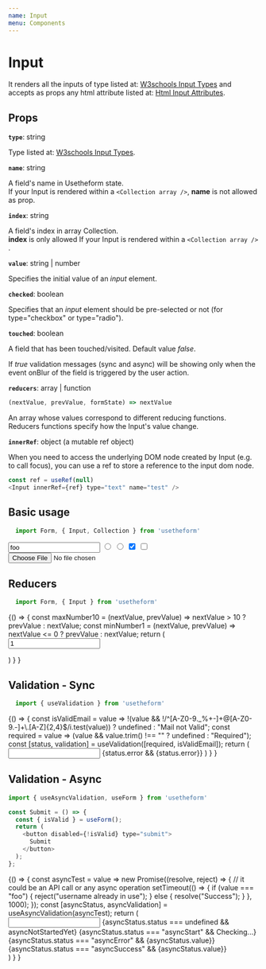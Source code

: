 ---
name: Input
menu: Components
---


# Input
It renders all the inputs of type listed at: [W3schools Input Types](https://www.w3schools.com/html/html_form_input_types.asp) and accepts as props any html attribute listed at: [Html Input Attributes](https://www.w3schools.com/tags/tag_input.asp).

## Props

**`type`**: string

Type listed at: [W3schools Input Types](https://www.w3schools.com/html/html_form_input_types.asp).

**`name`**: string

A field's name in Usetheform state. <br />
If your Input is rendered within a `<Collection array />`, **name** is not allowed as prop.

**`index`**: string

A field's index in array Collection. <br />
**index** is only allowed If your Input is rendered within a `<Collection array /> `. 

**`value`**: string | number

Specifies the initial value of an *input* element.

**`checked`**: boolean

Specifies that an *input* element should be pre-selected or not (for type="checkbox" or type="radio").

**`touched`**: boolean

A field that has been touched/visited. Default value *false*. 

If *true* validation messages (sync and async) will be showing only when the event onBlur of the field is triggered by the user action.

**`reducers`**: array | function

```javascript
(nextValue, prevValue, formState) => nextValue
```
 
An array whose values correspond to different reducing functions.
Reducers functions specify how the Input's value change.

**`innerRef`**: object (a mutable ref object)

When you need to access the underlying DOM node created by Input (e.g. to call focus), you can use a ref to store a reference to the input dom node.

```javascript
const ref = useRef(null)
<Input innerRef={ref} type="text" name="test" />
```

## Basic usage

```javascript
  import Form, { Input, Collection } from 'usetheform'
```

<Playground>
  <Form>
    <Input type="text" name="name" value="foo" />
    <Input type="radio" name="sex" value="M" />
    <Input type="radio" name="sex" value="F" />
    <Input type="checkbox" name="one" checked />
    <Input type="checkbox" name="second" />
    <Input type="file" name="file" />
  </Form>
</Playground>

## Reducers

```javascript
  import Form, { Input } from 'usetheform'
```

<Playground>
{() => {
    const maxNumber10 = (nextValue, prevValue) => nextValue > 10 ? prevValue : nextValue;
    const minNumber1 = (nextValue, prevValue) => nextValue <= 0 ? prevValue : nextValue;
    return (
      <Form>
        <Input type="number" name="numberWithReducer" reducers={[minNumber1, maxNumber10]} value="1" />
      </Form>
    )
  }
}
</Playground>

## Validation - Sync

```javascript
  import { useValidation } from 'usetheform'
```

<Playground>
{() => {
    const isValidEmail = value =>
    !(value && !/^[A-Z0-9._%+-]+@[A-Z0-9.-]+\.[A-Z]{2,4}$/i.test(value))
      ? undefined
      : "Mail not Valid";
    const required = value => (value && value.trim() !== "" ? undefined : "Required");
    const [status, validation] = useValidation([required, isValidEmail]);
    return (
      <Form>
        <Input type="text" name="email" touched {...validation} />
        {status.error && <label>{status.error}</label>}
        <Submit />
      </Form>
    )
  }
}
</Playground>


## Validation - Async

```javascript
import { useAsyncValidation, useForm } from 'usetheform'

const Submit = () => {
  const { isValid } = useForm();
  return (
    <button disabled={!isValid} type="submit">
      Submit
    </button>
  );
};

```

<Playground>
{() => {
    const asyncTest = value =>
      new Promise((resolve, reject) => {
        // it could be an API call or any async operation
        setTimeout(() => {
          if (value === "foo") {
            reject("username already in use");
          } else {
            resolve("Success");
          }
        }, 1000);
    });
    const [asyncStatus, asyncValidation] = useAsyncValidation(asyncTest);
    return (
      <Form>
        <Input type="text" name="username" touched {...asyncValidation} />
        {asyncStatus.status === undefined && <label>asyncNotStartedYet</label>}
        {asyncStatus.status === "asyncStart" && <label>Checking...</label>}
        {asyncStatus.status === "asyncError" && <label>{asyncStatus.value}</label>}
        {asyncStatus.status === "asyncSuccess" && <label>{asyncStatus.value}</label>}
        <br />
        <Submit />
      </Form>
    )
  }
}
</Playground>